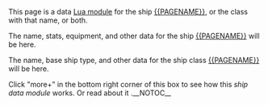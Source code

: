 This page is a data [[w:c:c:Help:Lua|Lua module]] for the ship [[{{PAGENAME}}]], or the class with that name, or both.

The name, stats, equipment, and other data for the ship [[{{PAGENAME}}]] will be here.

The name, base ship type, and other data for the ship class [[{{PAGENAME}}]] will be here.

Click "more+" in the bottom right corner of this box to see how this ''ship data module'' works. Or read about it [[Template:ShipDataDocumentation/EditIntro|{{color|red|here}}]].__NOTOC__

{{ShipDataDocumentation/ShipData}}

{{ShipDataDocumentation/ShipForm}}

{{ShipDataDocumentation/ShipClass}}
